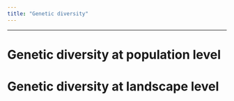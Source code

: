 ```yaml
---
title: "Genetic diversity"
---
```

----------------------
# Genetic diversity at population level

# Genetic diversity at landscape level
